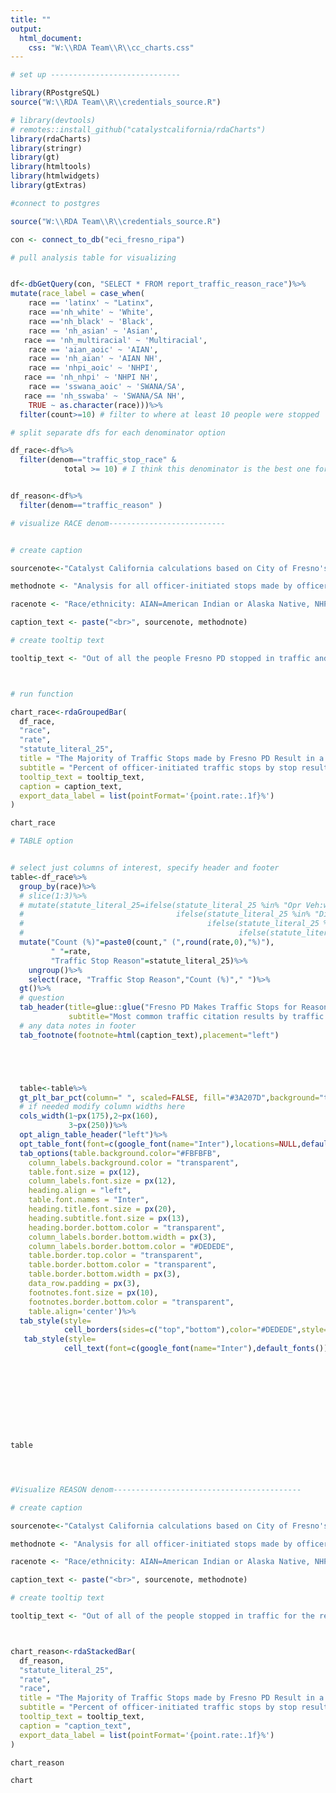 ```yaml
---
title: ""
output:
  html_document:
    css: "W:\\RDA Team\\R\\cc_charts.css"
---
```

<!-- link to Google Font -->
<link href="https://fonts.googleapis.com/css2?family=Inter:wght@100;200;300;400;500;600;700;800;900&display=swap" rel="stylesheet">

```r

# set up -----------------------------

library(RPostgreSQL)
source("W:\\RDA Team\\R\\credentials_source.R")

# library(devtools)
# remotes::install_github("catalystcalifornia/rdaCharts") 
library(rdaCharts)
library(stringr)
library(gt)
library(htmltools)
library(htmlwidgets)
library(gtExtras)

#connect to postgres

source("W:\\RDA Team\\R\\credentials_source.R")

con <- connect_to_db("eci_fresno_ripa")

# pull analysis table for visualizing


df<-dbGetQuery(con, "SELECT * FROM report_traffic_reason_race")%>%
mutate(race_label = case_when(
    race == 'latinx' ~ "Latinx", 
    race =='nh_white' ~ 'White',
    race =='nh_black' ~ 'Black',
    race == 'nh_asian' ~ 'Asian',
   race == 'nh_multiracial' ~ 'Multiracial',
    race == 'aian_aoic' ~ 'AIAN',
    race == 'nh_aian' ~ 'AIAN NH',
    race == 'nhpi_aoic' ~ 'NHPI',
   race == 'nh_nhpi' ~ 'NHPI NH',
    race == 'sswana_aoic' ~ 'SWANA/SA', 
   race == 'nh_sswaba' ~ 'SWANA/SA NH', 
    TRUE ~ as.character(race)))%>%
  filter(count>=10) # filter to where at least 10 people were stopped

# split separate dfs for each denominator option

df_race<-df%>%
  filter(denom=="traffic_stop_race" &
            total >= 10) # I think this denominator is the best one for visualizing


df_reason<-df%>%
  filter(denom=="traffic_reason" )

# visualize RACE denom--------------------------


# create caption 

sourcenote<-"Catalyst California calculations based on City of Fresno's Police Stop Data (2022), catalystcalifornia.org, 2024. "

methodnote <- "Analysis for all officer-initiated stops made by officers in 2022."

racenote <- "Race/ethnicity: AIAN=American Indian or Alaska Native, NHPI=Native Hawaiian or Pacific Islander, SWANA/SA=Southwest Asian (Middle Eastern) or North African, or South Asian."

caption_text <- paste("<br>", sourcenote, methodnote)

# create tooltip text

tooltip_text <- "Out of all the people Fresno PD stopped in traffic and perceived as <b>{point.race_label}</b>, <b>{point.rate:.1f}%</b> of those people were stopped for the reason of <b>{point.statute_literal_25}</b>, or a total of <b>{point.count:.1f}</b> people."



# run function

chart_race<-rdaGroupedBar(
  df_race,
  "race",
  "rate",
  "statute_literal_25",
  title = "The Majority of Traffic Stops made by Fresno PD Result in a Citation",
  subtitle = "Percent of officer-initiated traffic stops by stop result",
  tooltip_text = tooltip_text,
  caption = caption_text,
  export_data_label = list(pointFormat='{point.rate:.1f}%')
)

chart_race

# TABLE option


# select just columns of interest, specify header and footer
table<-df_race%>%
  group_by(race)%>%
  # slice(1:3)%>%
  # mutate(statute_literal_25=ifelse(statute_literal_25 %in% "Opr Veh:window Obstructed", "Obstructed Window",
  #                                  ifelse(statute_literal_25 %in% "Display Lic Plates Wrong", "Incorrect License Plate Displayed",
  #                                         ifelse(statute_literal_25 %in% "No Reg:veh/Trailer/Etc", "No Vehicle Registration",
  #                                                ifelse(statute_literal_25 %in% "Unlaw Dirct Drv Opr/Hwy", "Unlawful Direction of Driving on a Highway", statute_literal_25)))))%>%
  mutate("Count (%)"=paste0(count," (",round(rate,0),"%)"),
         " "=rate,
         "Traffic Stop Reason"=statute_literal_25)%>%
    ungroup()%>%
    select(race, "Traffic Stop Reason","Count (%)"," ")%>%
  gt()%>%
  # question
  tab_header(title=glue::glue("Fresno PD Makes Traffic Stops for Reasons That Do Not Improve Safety"),
             subtitle="Most common traffic citation results by traffic stop type")%>%
  # any data notes in footer
  tab_footnote(footnote=html(caption_text),placement="left")





  table<-table%>%
  gt_plt_bar_pct(column=" ", scaled=FALSE, fill="#3A207D",background="transparent")%>%
  # if needed modify column widths here
  cols_width(1~px(175),2~px(160),
             3~px(250))%>%
  opt_align_table_header("left")%>%
  opt_table_font(font=c(google_font(name="Inter"),locations=NULL,default_fonts()))%>%
  tab_options(table.background.color="#FBFBFB",
    column_labels.background.color = "transparent",
    table.font.size = px(12),
    column_labels.font.size = px(12),
    heading.align = "left",
    table.font.names = "Inter",
    heading.title.font.size = px(20),
    heading.subtitle.font.size = px(13),
    heading.border.bottom.color = "transparent",
    column_labels.border.bottom.width = px(3),
    column_labels.border.bottom.color = "#DEDEDE",
    table.border.top.color = "transparent",
    table.border.bottom.color = "transparent",
    table.border.bottom.width = px(3),
    data_row.padding = px(3),
    footnotes.font.size = px(10),
    footnotes.border.bottom.color = "transparent",
    table.align='center')%>%
  tab_style(style=
            cell_borders(sides=c("top","bottom"),color="#DEDEDE",style="solid",weight=px(1)),locations=cells_body())%>%
   tab_style(style=
            cell_text(font=c(google_font(name="Inter"),default_fonts()),weight=900, color="black"),locations=cells_title())










table




#Visualize REASON denom------------------------------------------

# create caption 

sourcenote<-"Catalyst California calculations based on City of Fresno's Police Stop Data (2022), catalystcalifornia.org, 2024. "

methodnote <- "Analysis for all officer-initiated stops made by officers in 2022."

racenote <- "Race/ethnicity: AIAN=American Indian or Alaska Native, NHPI=Native Hawaiian or Pacific Islander, SWANA/SA=Southwest Asian (Middle Eastern) or North African, or South Asian."

caption_text <- paste("<br>", sourcenote, methodnote)

# create tooltip text

tooltip_text <- "Out of all of the people stopped in traffic for the reason of <b>{point.statute_literal_25}</b>,  <b>{point.rate:.1f}%</b> of those people were perceived by Fresno PD as <b>{point.race_label}</b>, or a total of <b>{point.count:.1f}</b> people."



chart_reason<-rdaStackedBar(
  df_reason,
  "statute_literal_25",
  "rate",
  "race",
  title = "The Majority of Traffic Stops made by Fresno PD Result in a Citation",
  subtitle = "Percent of officer-initiated traffic stops by stop result",
  tooltip_text = tooltip_text,
  caption = "caption_text",
  export_data_label = list(pointFormat='{point.rate:.1f}%')
)

chart_reason

```

```r
chart
```
<script>
  widg = document.getElementsByClassName('html-widget'); //find widgets
  for (let i = 0; i < widg.length; i++) { //loop through
    document.getElementsByClassName('highchart')[i].style.width = '100%'; //adjust width
    document.getElementsByClassName('highchart')[i].style.height = '100%'; //adjust height
  }
</script>